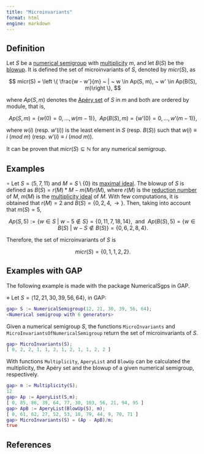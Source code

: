 ```yaml
---
title: "Microinvariants"
format: html
engine: markdown
---
```


<!-- On_the_deep_structure_of_the_blowing-up_of_curve_s // Associated_graded_rings_of_one-dimensional_analytically-->

## Definition

Let $S$ be a [numerical semigroup](../Basic-concepts/Numerical-semigroup.qmd) with [multiplicity](../Basic-concepts/Multiplicity.qmd) $m$, and let $B(S)$ be the [blowup](Blowup.qmd). It is defined the set of microinvariants of $S$, denoted by $micr(S)$, as

$$
micr(S) = \left \{ \frac{w - w'}{m} ~ | ~ w \in Ap(S, m), ~ w' \in Ap(B(S), m)\right \},
$$

where $Ap(S, m)$ denotes the [Apéry set](../Basic-concepts/Apery-set.qmd) of $S$ in $m$ and both are ordered by module, that is,

$$
Ap(S, m) = \{w(0) = 0, \ldots, w(m-1)\}, ~~ Ap(B(S), m) = \{w'(0) = 0, \ldots, w'(m-1)\},
$$

where $w(i)$ (resp. $w'(i)$) is the least element in $S$ (resp. $B(S)$) such that $w(i) \equiv i ~ (mod ~ m)$ (resp. $w'(i) \equiv i ~ (mod ~ m)$).

It can be proven that $micr(S) \subseteq \mathbb{N}$ for any numerical semigroup.

## Examples

$\circ$ Let $S = \langle 5, 7, 11 \rangle$ and $M = S \setminus \{0\}$ its [maximal ideal](Maximal-ideal.qmd). The blowup of $S$ is defined as $B(S) = r(M)*M - m(M)r(M)$, where $r(M)$ is the [reduction number](Reduction-number.qmd) of $M$, $m(M)$ is the [multiplicity ideal](Multiplicity-ideal.qmd) of $M$. With few computations, it is obtained that $r(M) = 2$ and $B(S) = \{0, 2, 4, \rightarrow\}$. Then, taking into account that $m(S) = 5$,

$$
Ap(S, 5) := \{w \in S ~ | ~ w - 5 \not \in S \} = \{0, 11, 7, 18, 14\}, ~~ \text{and} ~~ Ap(B(S), 5) = \{w \in B(S) ~ | ~ w - S \not \in B(S)\} = \{0, 6, 2, 8, 4\}.
$$

Therefore, the set of microinvariants of $S$ is

$$
micr(S) = \{0, 1, 1, 2, 2\}.
$$

## Examples with GAP

The following example is made with the package NumericalSgps in GAP.

$\diamond$ Let $S = \langle 12, 21, 30, 39, 56, 64 \rangle$, in GAP:

``` gap
gap> S := NumericalSemigroup(12, 21, 30, 39, 56, 64);
<Numerical semigroup with 6 generators>
```

Given a numerical semigroup $S$, the functions `MicroInvariants` and `MicroInvariantsOfNumericalSemigroup` return the set of microinvariants of $S$.

``` gap
gap> MicroInvariants(S);
[ 0, 2, 2, 1, 1, 2, 1, 2, 1, 1, 2, 2 ]
```

With functions `Multiplicity`, `AperyList` and `BlowUp` can be calculated the multiplicity, the Apéry set and the blowup of a given numerical semigroup, respectively.

``` gap
gap> m := Multiplicity(S);
12
gap> Ap := AperyList(S,m);
[ 0, 85, 86, 39, 64, 77, 30, 103, 56, 21, 94, 95 ]
gap> ApB := AperyList(BlowUp(S), m);
[ 0, 61, 62, 27, 52, 53, 18, 79, 44, 9, 70, 71 ]
gap> MicroInvariants(S) = (Ap - ApB)/m;
true
```

## References
